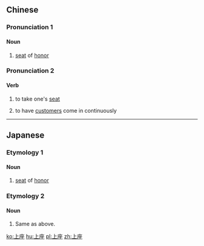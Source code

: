 ==Chinese==
{{zh-forms}}

===Pronunciation 1===
{{zh-pron
|m=shàngzuò
|c=soeng6 zo6
|mn=qz:siōng-chǒ/xm:siōng-chō/zz:siāng-chō
|cat=n
}}

====Noun====
{{zh-noun}}

# {{lb|zh|literary}} [[seat]] of [[honor]]

===Pronunciation 2===
{{zh-pron
|m=shàngzuò,er=y
|c=soeng5 zo6
|cat=v
}}

====Verb====
{{zh-noun}}

# to take one's [[seat]]
# {{lb|zh|of restaurants|theatres|etc.}} to have [[customer]]s come in continuously

----

==Japanese==

===Etymology 1===
{{ja-kanjitab|かみ|ざ|yomi=ko}}

====Noun====
{{ja-noun|かみざ}}

# [[seat]] of [[honor]]

===Etymology 2===
{{ja-kanjitab|じょう|ざ|yomi=on}}

====Noun====
{{ja-noun|じょうざ}}

# Same as above.

[[ko:上座]]
[[hu:上座]]
[[pl:上座]]
[[zh:上座]]